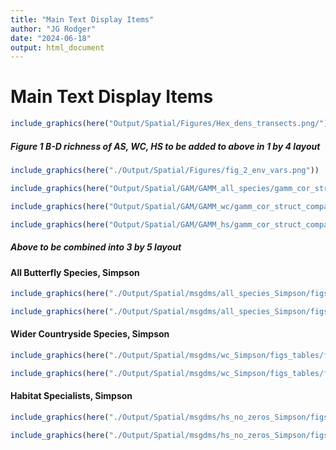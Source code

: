 ```yaml
---
title: "Main Text Display Items"
author: "JG Rodger"
date: "2024-06-18"
output: html_document
---
```


# Main Text Display Items

```r
include_graphics(here("Output/Spatial/Figures/Hex_dens_transects.png/"))
```

##### Figure 1 B-D richness of AS, WC, HS to be added to above in 1 by 4 layout



```r
include_graphics(here("./Output/Spatial/Figures/fig_2_env_vars.png"))
```


```r
include_graphics(here("Output/Spatial/GAM/GAMM_all_species/gamm_cor_struct_compare_reduced_mod/corExp/gam_plot.png"))
```


```r
include_graphics(here("Output/Spatial/GAM/GAMM_wc/gamm_cor_struct_compare_reduced_mod/corExp/gam_plot.png"))
```


```r
include_graphics(here("Output/Spatial/GAM/GAMM_hs/gamm_cor_struct_compare_reduced_mod/corExp/gam_plot.png"))
```

##### Above to be combined into 3 by 5 layout

#### All Butterfly Species, Simpson
```r
include_graphics(here("./Output/Spatial/msgdms/all_species_Simpson/figs_tables/forest_plot.png"))
```
```r
include_graphics(here("./Output/Spatial/msgdms/all_species_Simpson/figs_tables/forest_plot_p_values.png"))
```

#### Wider Countryside Species, Simpson
```r
include_graphics(here("./Output/Spatial/msgdms/wc_Simpson/figs_tables/forest_plot.png"))
```
```r
include_graphics(here("./Output/Spatial/msgdms/wc_Simpson/figs_tables/forest_plot_p_values.png"))
```

#### Habitat Specialists, Simpson
```r
include_graphics(here("./Output/Spatial/msgdms/hs_no_zeros_Simpson/figs_tables/forest_plot.png"))
```
```r
include_graphics(here("./Output/Spatial/msgdms/hs_no_zeros_Simpson/figs_tables/forest_plot_p_values.png"))
```



